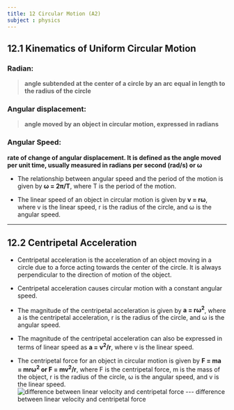 ```yaml
---
title: 12 Circular Motion (A2)
subject : physics
---
```

## 12.1 Kinematics of Uniform Circular Motion

### Radian:
> **angle subtended at the center of a circle by an arc equal in length to the radius of the circle**
### Angular displacement: 
> **angle moved by an object in circular motion, expressed in radians**
### Angular Speed:
**rate of change of angular displacement. It is defined as the angle moved per unit time, usually measured in radians per second (rad/s) or ω**

- The relationship between angular speed and the period of the motion is given by **ω = 2π/T**, where T is the period of the motion.

- The linear speed of an object in circular motion is given by **v = rω**, where v is the linear speed, r is the radius of the circle, and ω is the angular speed.

---

## 12.2 Centripetal Acceleration

- Centripetal acceleration is the acceleration of an object moving in a circle due to a force acting towards the center of the circle. It is always perpendicular to the direction of motion of the object.

- Centripetal acceleration causes circular motion with a constant angular speed.

- The magnitude of the centripetal acceleration is given by **a = rω<sup>2</sup>**, where a is the centripetal acceleration, r is the radius of the circle, and ω is the angular speed.

- The magnitude of the centripetal acceleration can also be expressed in terms of linear speed as **a = v<sup>2</sup>/r**, where v is the linear speed.

- The centripetal force for an object in circular motion is given by **F = ma = mrω<sup>2</sup> or 
 F = mv<sup>2</sup>/r**, where F is the centripetal force, m is the mass of the object, r is the radius of the circle, ω is the angular speed, and v is the linear speed.
 ![difference between linear velocity and centripetal force](https://raw.githubusercontent.com/bobelmasry/random_images/main/Add%20a%20subheading.png)
 --- difference between linear velocity and centripetal force